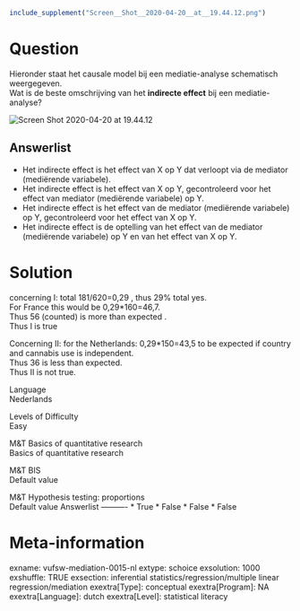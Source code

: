 ```r
include_supplement("Screen__Shot__2020-04-20__at__19.44.12.png")
```

Question
========
Hieronder staat het causale model bij een mediatie-analyse schematisch
weergegeven.  
Wat is de beste omschrijving van het **indirecte effect** bij een
mediatie-analyse?  
  
<img src="Screen__Shot__2020-04-20__at__19.44.12.png"
class="fr-fic fr-dii enlargeimage tvcss_2"
alt="Screen Shot 2020-04-20 at 19.44.12" />

Answerlist
----------
* Het indirecte effect is het effect van X op Y dat verloopt via de
  mediator (mediërende variabele).
* Het indirecte effect is het effect van X op Y, gecontroleerd voor het
  effect van mediator (mediërende variabele) op Y.
* Het indirecte effect is het effect van de mediator (mediërende
  variabele) op Y, gecontroleerd voor het effect van X op Y.
* Het indirecte effect is de optelling van het effect van de mediator
  (mediërende variabele) op Y en van het effect van X op Y.

Solution
========





concerning I: total 181/620=0,29 , thus 29% total yes.  
For France this would be 0,29\*160=46,7.  
Thus 56 (counted) is more than expected .  
Thus I is true  
  
Concerning II: for the Netherlands: 0,29\*150=43,5 to be expected if
country and cannabis use is independent.  
Thus 36 is less than expected.  
Thus II is not true.





Language  
Nederlands

Levels of Difficulty  
Easy

M&T Basics of quantitative research  
Basics of quantitative research

M&T BIS  
Default value

M&T Hypothesis testing: proportions  
Default value
Answerlist
----------
* True
* False
* False
* False

Meta-information
================
exname: vufsw-mediation-0015-nl
extype: schoice
exsolution: 1000
exshuffle: TRUE
exsection: inferential statistics/regression/multiple linear regression/mediation
exextra[Type]: conceptual
exextra[Program]: NA
exextra[Language]: dutch
exextra[Level]: statistical literacy

